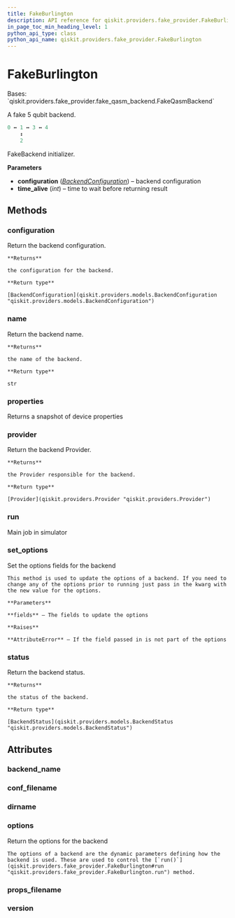 ```yaml
---
title: FakeBurlington
description: API reference for qiskit.providers.fake_provider.FakeBurlington
in_page_toc_min_heading_level: 1
python_api_type: class
python_api_name: qiskit.providers.fake_provider.FakeBurlington
---
```


# FakeBurlington

<Class id="qiskit.providers.fake_provider.FakeBurlington" github="https://github.com/qiskit/qiskit/tree/stable/0.21/qiskit/providers/fake_provider/backends/burlington/fake_burlington.py" signature="FakeBurlington">
  Bases: `qiskit.providers.fake_provider.fake_qasm_backend.FakeQasmBackend`

  A fake 5 qubit backend.

  ```python
  0 ↔ 1 ↔ 3 ↔ 4
      ↕
      2
  ```

  FakeBackend initializer.

  **Parameters**

  *   **configuration** ([*BackendConfiguration*](qiskit.providers.models.BackendConfiguration "qiskit.providers.models.BackendConfiguration")) – backend configuration
  *   **time\_alive** (*int*) – time to wait before returning result

  ## Methods

  ### configuration

  <Function id="qiskit.providers.fake_provider.FakeBurlington.configuration" signature="FakeBurlington.configuration()">
    Return the backend configuration.

    **Returns**

    the configuration for the backend.

    **Return type**

    [BackendConfiguration](qiskit.providers.models.BackendConfiguration "qiskit.providers.models.BackendConfiguration")
  </Function>

  ### name

  <Function id="qiskit.providers.fake_provider.FakeBurlington.name" signature="FakeBurlington.name()">
    Return the backend name.

    **Returns**

    the name of the backend.

    **Return type**

    str
  </Function>

  ### properties

  <Function id="qiskit.providers.fake_provider.FakeBurlington.properties" signature="FakeBurlington.properties()">
    Returns a snapshot of device properties
  </Function>

  ### provider

  <Function id="qiskit.providers.fake_provider.FakeBurlington.provider" signature="FakeBurlington.provider()">
    Return the backend Provider.

    **Returns**

    the Provider responsible for the backend.

    **Return type**

    [Provider](qiskit.providers.Provider "qiskit.providers.Provider")
  </Function>

  ### run

  <Function id="qiskit.providers.fake_provider.FakeBurlington.run" signature="FakeBurlington.run(run_input, **kwargs)">
    Main job in simulator
  </Function>

  ### set\_options

  <Function id="qiskit.providers.fake_provider.FakeBurlington.set_options" signature="FakeBurlington.set_options(**fields)">
    Set the options fields for the backend

    This method is used to update the options of a backend. If you need to change any of the options prior to running just pass in the kwarg with the new value for the options.

    **Parameters**

    **fields** – The fields to update the options

    **Raises**

    **AttributeError** – If the field passed in is not part of the options
  </Function>

  ### status

  <Function id="qiskit.providers.fake_provider.FakeBurlington.status" signature="FakeBurlington.status()">
    Return the backend status.

    **Returns**

    the status of the backend.

    **Return type**

    [BackendStatus](qiskit.providers.models.BackendStatus "qiskit.providers.models.BackendStatus")
  </Function>

  ## Attributes

  ### backend\_name

  <Attribute id="qiskit.providers.fake_provider.FakeBurlington.backend_name" name="backend_name" attributeValue="= 'fake_burlington'" />

  ### conf\_filename

  <Attribute id="qiskit.providers.fake_provider.FakeBurlington.conf_filename" name="conf_filename" attributeValue="= 'conf_burlington.json'" />

  ### dirname

  <Attribute id="qiskit.providers.fake_provider.FakeBurlington.dirname" name="dirname" attributeValue="= '/home/runner/work/qiskit/qiskit/.tox/docs/lib/python3.8/site-packages/qiskit/providers/fake_provider/backends/burlington'" />

  ### options

  <Attribute id="qiskit.providers.fake_provider.FakeBurlington.options" name="options">
    Return the options for the backend

    The options of a backend are the dynamic parameters defining how the backend is used. These are used to control the [`run()`](qiskit.providers.fake_provider.FakeBurlington#run "qiskit.providers.fake_provider.FakeBurlington.run") method.
  </Attribute>

  ### props\_filename

  <Attribute id="qiskit.providers.fake_provider.FakeBurlington.props_filename" name="props_filename" attributeValue="= 'props_burlington.json'" />

  ### version

  <Attribute id="qiskit.providers.fake_provider.FakeBurlington.version" name="version" attributeValue="= 1" />
</Class>

